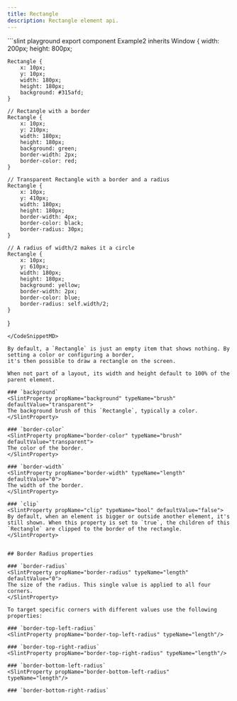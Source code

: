```yaml
---
title: Rectangle
description: Rectangle element api.
---
```


<CodeSnippetMD imagePath="/src/assets/generated/rectangle-example.png" imageAlt='rectangle example'>
```slint playground
export component Example2 inherits Window {
    width: 200px;
    height: 800px;

    Rectangle {
        x: 10px;
        y: 10px;
        width: 180px;
        height: 180px;
        background: #315afd;
    }

    // Rectangle with a border
    Rectangle {
        x: 10px;
        y: 210px;
        width: 180px;
        height: 180px;
        background: green;
        border-width: 2px;
        border-color: red;
    }

    // Transparent Rectangle with a border and a radius
    Rectangle {
        x: 10px;
        y: 410px;
        width: 180px;
        height: 180px;
        border-width: 4px;
        border-color: black;
        border-radius: 30px;
    }

    // A radius of width/2 makes it a circle
    Rectangle {
        x: 10px;
        y: 610px;
        width: 180px;
        height: 180px;
        background: yellow;
        border-width: 2px;
        border-color: blue;
        border-radius: self.width/2;
    }
}
```
</CodeSnippetMD>

By default, a `Rectangle` is just an empty item that shows nothing. By setting a color or configuring a border,
it's then possible to draw a rectangle on the screen.

When not part of a layout, its width and height default to 100% of the parent element.

### `background`
<SlintProperty propName="background" typeName="brush" defaultValue="transparent">
The background brush of this `Rectangle`, typically a color.
</SlintProperty>

### `border-color`
<SlintProperty propName="border-color" typeName="brush" defaultValue="transparent">
The color of the border.
</SlintProperty>

### `border-width`
<SlintProperty propName="border-width" typeName="length" defaultValue="0">
The width of the border.
</SlintProperty>

### `clip`
<SlintProperty propName="clip" typeName="bool" defaultValue="false">
By default, when an element is bigger or outside another element, it's still shown. When this property is set to `true`, the children of this `Rectangle` are clipped to the border of the rectangle.
</SlintProperty>


## Border Radius properties

### `border-radius`
<SlintProperty propName="border-radius" typeName="length" defaultValue="0">
The size of the radius. This single value is applied to all four corners.
</SlintProperty>

To target specific corners with different values use the following properties:

### `border-top-left-radius`
<SlintProperty propName="border-top-left-radius" typeName="length"/>

### `border-top-right-radius`
<SlintProperty propName="border-top-right-radius" typeName="length"/>

### `border-bottom-left-radius`
<SlintProperty propName="border-bottom-left-radius" typeName="length"/>

### `border-bottom-right-radius`

